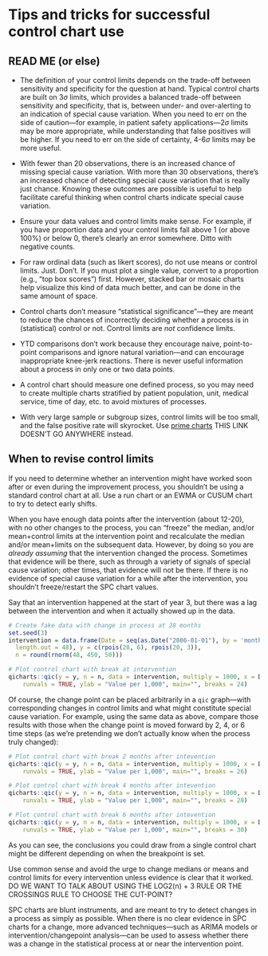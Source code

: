 # Tips and tricks for successful control chart use

## READ ME (or else)

- The definition of your control limits depends on the trade-off between sensitivity and specificity for the question at hand. Typical control charts are built on 3$\sigma$ limits, which provides a balanced trade-off between sensitivity and specificity, that is, between under- and over-alerting to an indication of special cause variation. When you need to err on the side of caution---for example, in patient safety applications---2$\sigma$ limits may be more appropriate, while understanding that false positives will be higher. If you need to err on the side of certainty, 4-6$\sigma$ limits may be more useful.   

- With fewer than 20 observations, there is an increased chance of missing special cause variation. With more than 30 observations, there's an increased chance of detecting special cause variation that is really just chance. Knowing these outcomes are possible is useful to help facilitate careful thinking when control charts indicate special cause variation.       

- Ensure your data values and control limits make sense. For example, if you have proportion data and your control limits fall above 1 (or above 100%) or below 0, there's clearly an error somewhere. Ditto with negative counts.    

- For raw ordinal data (such as likert scores), do not use means or control limits. Just. Don't. If you must plot a single value, convert to a proportion (e.g., "top box scores") first. However, stacked bar or mosaic charts help visualize this kind of data much better, and can be done in the same amount of space.      

- Control charts don't measure "statistical significance"---they are meant to reduce the chances of incorrectly deciding whether a process is in (statistical) control or not. Control limits are *not* confidence limits.       

- YTD comparisons don't work because they encourage naive, point-to-point comparisons and ignore natural variation---and can encourage inappropriate knee-jerk reactions. There is never useful information about a process in only one or two data points.    

- A control chart should measure one defined process, so you may need to create multiple charts stratified by patient population, unit, medical service, time of day, etc. to avoid mixtures of processes.       

- With very large sample or subgroup sizes, control limits will be too small, and the false positive rate will skyrocket. Use [prime charts](#prime) THIS LINK DOESN'T GO ANYWHERE instead.      


## When to revise control limits

If you need to determine whether an intervention might have worked soon after or even during the improvement process, you shouldn't be using a standard control chart at all. Use a run chart or an EWMA or CUSUM chart to try to detect early shifts.

When you have enough data points after the intervention (about 12-20), with no other changes to the process, you can "freeze" the median, and/or mean+control limits at the intervention point and recalculate the median and/or mean+limits on the subsequent data. However, by doing so you are *already assuming* that the intervention changed the process. Sometimes that evidence will be there, such as through a variety of signals of special cause variation; other times, that evidence will not be there. If there is no evidence of special cause variation for a while after the intervention, you shouldn't freeze/restart the SPC chart values.  

Say that an intervention happened at the start of year 3, but there was a lag between the intervention and when it actually showed up in the data. 

```r
# Create fake data with change in process at 28 months
set.seed(3)
intervention = data.frame(Date = seq(as.Date("2006-01-01"), by = 'month', 
  length.out = 48), y = c(rpois(28, 6), rpois(20, 3)), 
  n = round(rnorm(48, 450, 50)))

# Plot control chart with break at intervention
qicharts::qic(y = y, n = n, data = intervention, multiply = 1000, x = Date, chart = "u", 
    runvals = TRUE, ylab = "Value per 1,000", main="", breaks = 24)
```

Of course, the change point can be placed arbitrarily in a `qic` graph---with corresponding changes in control limits and what might constitute special cause variation. For example, using the same data as above, compare those results with those when the change point is moved forward by 2, 4, or 6 time steps (as we're pretending we don't actually know when the process truly changed):

```r
# Plot control chart with break 2 months after intevention
qicharts::qic(y = y, n = n, data = intervention, multiply = 1000, x = Date, chart = "u", 
    runvals = TRUE, ylab = "Value per 1,000", main="", breaks = 26)

# Plot control chart with break 4 months after intevention
qicharts::qic(y = y, n = n, data = intervention, multiply = 1000, x = Date, chart = "u", 
    runvals = TRUE, ylab = "Value per 1,000", main="", breaks = 28)

# Plot control chart with break 6 months after intevention
qicharts::qic(y = y, n = n, data = intervention, multiply = 1000, x = Date, chart = "u", 
    runvals = TRUE, ylab = "Value per 1,000", main="", breaks = 30)
```

As you can see, the conclusions you could draw from a single control chart might be different depending on when the breakpoint is set.  

Use common sense and avoid the urge to change medians or means and control limits for every intervention unless evidence is clear that it worked.   DO WE WANT TO TALK ABOUT USING THE LOG2(n) + 3 RULE OR THE CROSSINGS RULE TO CHOOSE THE CUT-POINT?

SPC charts are blunt instruments, and are meant to try to detect changes in a process as simply as possible. When there is no clear evidence in SPC charts for a change, more advanced techniques---such as ARIMA models or intervention/changepoint analysis---can be used to assess whether there was a change in the statistical process at or near the intervention point.  
